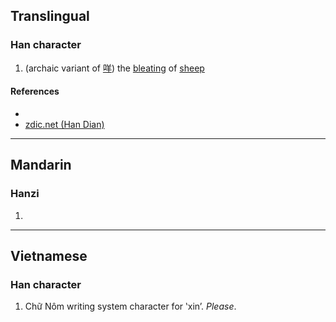 {{character info/new}}
==Translingual==

===Han character===
{{Han char|rn=30|rad=口|as=03|sn=6|four=|canj=RHJ|ids=⿰口千}}

# (archaic variant of [[咩]]) the [[bleating]] of [[sheep]]

====References====
* {{Han ref|kx=0174.130|dkj=03274|dj=0387.050|hdz=10579.030|uh=5400|ud=21504}}
* [http://www.zdic.net/z/16/js/5400.htm zdic.net (Han Dian)]

----

==Mandarin==

===Hanzi===
{{cmn-hanzi|pin=[[miē]] ([[mie1]])|wg=mieh<sup>1</sup>}}

# {{defn|lang=cmn|sort=口03}}

----

==Vietnamese==

===Han character===
{{vi-hantu|[[xin]], [[xiên]]|rs=口03}}

# Chữ Nôm writing system character for ʽxinʼ. ''Please''.